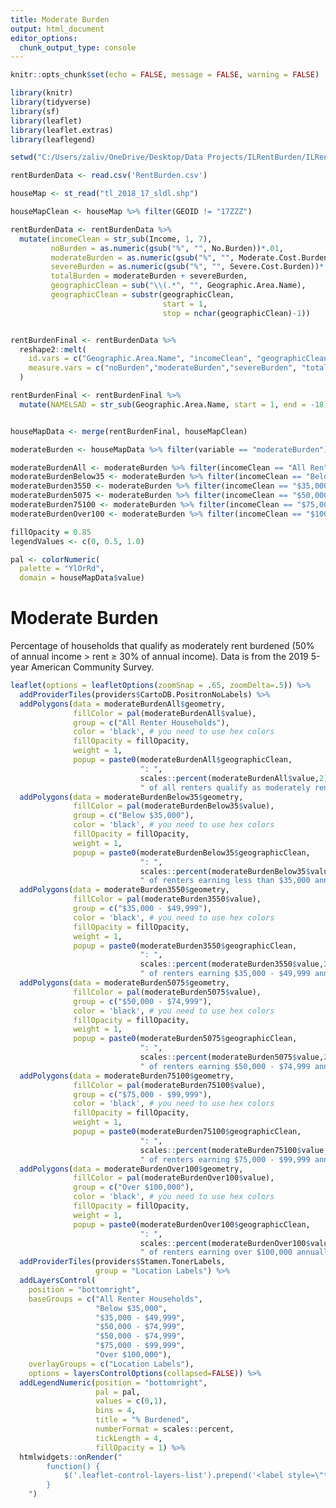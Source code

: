 ```yaml
---
title: Moderate Burden
output: html_document
editor_options: 
  chunk_output_type: console
---
```


<style type="text/css">
.title {
display: none;
}
</style>

<div class="row" style="padding-top: 0px;">

<div class="col-sm-8">


```r
knitr::opts_chunk$set(echo = FALSE, message = FALSE, warning = FALSE)

library(knitr)
library(tidyverse)
library(sf)
library(leaflet)
library(leaflet.extras)
library(leaflegend)
```

```r
setwd("C:/Users/zaliv/OneDrive/Desktop/Data Projects/ILRentBurden/ILRentBurden")

rentBurdenData <- read.csv('RentBurden.csv')

houseMap <- st_read("tl_2018_17_sldl.shp")

```

```r

houseMapClean <- houseMap %>% filter(GEOID != "17ZZZ")

rentBurdenData <- rentBurdenData %>%
  mutate(incomeClean = str_sub(Income, 1, 7),
         noBurden = as.numeric(gsub("%", "", No.Burden))*.01,
         moderateBurden = as.numeric(gsub("%", "", Moderate.Cost.Burden))*.01,
         severeBurden = as.numeric(gsub("%", "", Severe.Cost.Burden))*.01,
         totalBurden = moderateBurden + severeBurden,
         geographicClean = sub("\\(.*", "", Geographic.Area.Name),
         geographicClean = substr(geographicClean, 
                                  start = 1, 
                                  stop = nchar(geographicClean)-1))


rentBurdenFinal <- rentBurdenData %>%
  reshape2::melt(
    id.vars = c("Geographic.Area.Name", "incomeClean", "geographicClean"),
    measure.vars = c("noBurden","moderateBurden","severeBurden", "totalBurden")
  )

rentBurdenFinal <- rentBurdenFinal %>%
  mutate(NAMELSAD = str_sub(Geographic.Area.Name, start = 1, end = -18))


houseMapData <- merge(rentBurdenFinal, houseMapClean)


```

```r
moderateBurden <- houseMapData %>% filter(variable == "moderateBurden")

moderateBurdenAll <- moderateBurden %>% filter(incomeClean == "All Ren")
moderateBurdenBelow35 <- moderateBurden %>% filter(incomeClean == "Below $")
moderateBurden3550 <- moderateBurden %>% filter(incomeClean == "$35,000")
moderateBurden5075 <- moderateBurden %>% filter(incomeClean == "$50,000")
moderateBurden75100 <- moderateBurden %>% filter(incomeClean == "$75,000")
moderateBurdenOver100 <- moderateBurden %>% filter(incomeClean == "$100,00")

```

```r

fillOpacity = 0.85
legendValues <- c(0, 0.5, 1.0)

pal <- colorNumeric(
  palette = "YlOrRd",
  domain = houseMapData$value)

```

# **Moderate Burden**

Percentage of households that qualify as moderately rent burdened (50% of annual income > rent ≥ 30% of annual income). Data is from the 2019 5-year American Community Survey.

```r


leaflet(options = leafletOptions(zoomSnap = .65, zoomDelta=.5)) %>% 
  addProviderTiles(providers$CartoDB.PositronNoLabels) %>%
  addPolygons(data = moderateBurdenAll$geometry,
              fillColor = pal(moderateBurdenAll$value),
              group = c("All Renter Households"),
              color = 'black', # you need to use hex colors
              fillOpacity = fillOpacity,
              weight = 1,
              popup = paste0(moderateBurdenAll$geographicClean, 
                             ": ", 
                             scales::percent(moderateBurdenAll$value,2),  
                             " of all renters qualify as moderately rent burdened.")) %>%
  addPolygons(data = moderateBurdenBelow35$geometry,
              fillColor = pal(moderateBurdenBelow35$value),
              group = c("Below $35,000"),
              color = 'black', # you need to use hex colors
              fillOpacity = fillOpacity,
              weight = 1,
              popup = paste0(moderateBurdenBelow35$geographicClean, 
                             ": ", 
                             scales::percent(moderateBurdenBelow35$value,2),  
                             " of renters earning less than $35,000 annually qualify as moderately rent burdened.")) %>%
  addPolygons(data = moderateBurden3550$geometry,
              fillColor = pal(moderateBurden3550$value),
              group = c("$35,000 - $49,999"),
              color = 'black', # you need to use hex colors
              fillOpacity = fillOpacity,
              weight = 1,
              popup = paste0(moderateBurden3550$geographicClean, 
                             ": ", 
                             scales::percent(moderateBurden3550$value,2),  
                             " of renters earning $35,000 - $49,999 annually qualify as moderately rent burdened.")) %>%
  addPolygons(data = moderateBurden5075$geometry,
              fillColor = pal(moderateBurden5075$value),
              group = c("$50,000 - $74,999"),
              color = 'black', # you need to use hex colors
              fillOpacity = fillOpacity,
              weight = 1,
              popup = paste0(moderateBurden5075$geographicClean, 
                             ": ", 
                             scales::percent(moderateBurden5075$value,2),  
                             " of renters earning $50,000 - $74,999 annually qualify as moderately rent burdened.")) %>%
  addPolygons(data = moderateBurden75100$geometry,
              fillColor = pal(moderateBurden75100$value),
              group = c("$75,000 - $99,999"),
              color = 'black', # you need to use hex colors
              fillOpacity = fillOpacity,
              weight = 1,
              popup = paste0(moderateBurden75100$geographicClean, 
                             ": ", 
                             scales::percent(moderateBurden75100$value,2),  
                             " of renters earning $75,000 - $99,999 annually qualify as moderately rent burdened.")) %>%
  addPolygons(data = moderateBurdenOver100$geometry,
              fillColor = pal(moderateBurdenOver100$value),
              group = c("Over $100,000"),
              color = 'black', # you need to use hex colors
              fillOpacity = fillOpacity,
              weight = 1,
              popup = paste0(moderateBurdenOver100$geographicClean, 
                             ": ", 
                             scales::percent(moderateBurdenOver100$value,2),  
                             " of renters earning over $100,000 annually qualify as moderately rent burdened.")) %>%
  addProviderTiles(providers$Stamen.TonerLabels,
                   group = "Location Labels") %>%
  addLayersControl(
    position = "bottomright",
    baseGroups = c("All Renter Households", 
                   "Below $35,000",
                   "$35,000 - $49,999", 
                   "$50,000 - $74,999", 
                   "$50,000 - $74,999", 
                   "$75,000 - $99,999",
                   "Over $100,000"),
    overlayGroups = c("Location Labels"),
    options = layersControlOptions(collapsed=FALSE)) %>% 
  addLegendNumeric(position = "bottomright",
                   pal = pal,
                   values = c(0,1),
                   bins = 4,
                   title = "% Burdened",
                   numberFormat = scales::percent,
                   tickLength = 4,
                   fillOpacity = 1) %>%
  htmlwidgets::onRender("
        function() {
            $('.leaflet-control-layers-list').prepend('<label style=\"text-align:center\">Annual Income</label>');
        }
    ")
```


